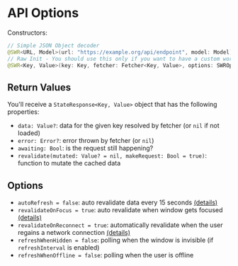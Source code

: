 
# API Options
Constructors:
```swift
// Simple JSON Object decoder
@SWR<URL, Model>(url: "https://example.org/api/endpoint", model: Model) // Where Model can be any Codable struct.
// Raw Init - You should use this only if you want to have a custom workflow
@SWR<Key, Value>(key: Key, fetcher: Fetcher<Key, Value>, options: SWROptions = .default) // Where Key is a hashable that can represent the query and Value is the returned object.
```

## Return Values
You'll receive a `StateResponse<Key, Value>` object that has the following properties:
- `data: Value?`: data for the given key resolved by fetcher (or `nil` if not loaded)
- `error: Error?`: error thrown by fetcher (or `nil`)
- `awaiting: Bool`: is the request still happening?
- `revalidate(mutated: Value? = nil, makeRequest: Bool = true)`: function to mutate the cached data
## Options
- `autoRefresh = false`: auto revalidate data every 15 seconds [(details)](/docs/revalidation)
- `revalidateOnFocus = true`: auto revalidate when window gets focused [(details)](/docs/revalidation)
- `revalidateOnReconnect = true`: automatically revalidate when the user regains a network connection [(details)](/docs/revalidation)
- `refreshWhenHidden = false`: polling when the window is invisible (if `refreshInterval` is enabled)
- `refreshWhenOffline = false`: polling when the user is offline